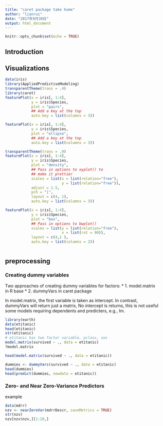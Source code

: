 ```yaml
---
title: "caret package take home"
author: "lianrui"
date: "2017年9月30日"
output: html_document
---
```


```r
knitr::opts_chunk$set(echo = TRUE)
```

## Introduction

## Visualizations
```r
data(iris)
library(AppliedPredictiveModeling)
transparentTheme(trans = .4)
library(caret)
featurePlot(x = iris[, 1:4], 
            y = iris$Species, 
            plot = "pairs",
            ## Add a key at the top
            auto.key = list(columns = 3))
```

```r
featurePlot(x = iris[, 1:4], 
            y = iris$Species, 
            plot = "ellipse",
            ## Add a key at the top
            auto.key = list(columns = 3))
```


```r
transparentTheme(trans = .9)
featurePlot(x = iris[, 1:4], 
            y = iris$Species,
            plot = "density", 
            ## Pass in options to xyplot() to 
            ## make it prettier
            scales = list(x = list(relation="free"), 
                          y = list(relation="free")), 
            adjust = 1.5, 
            pch = "|", 
            layout = c(4, 1), 
            auto.key = list(columns = 3))
```

```r
featurePlot(x = iris[, 1:4], 
            y = iris$Species, 
            plot = "box", 
            ## Pass in options to bwplot() 
            scales = list(y = list(relation="free"),
                          x = list(rot = 90)),  
            layout = c(4,1 ), 
            auto.key = list(columns = 2))
```

```r

```

## preprocessing
### Creating dummy variables
Two approaches of creating dummy variables for factors:
* 1. model.matrix in R base
* 2. dummyVars in caret package

In model.matrix, the first variable is taken as intercept. 
In contrast, dummyVars will return just a matrix, No intercept is returns, this is not useful some models requiring dependents and predicters, e.g., lm. 

```r
library(earth)
data(etitanic)
head(etitanic)
str(etitanic)
# etitanic has two factor variable, pclass, sex
model.matrix(survived ~ ., data = etitanic)
?model.matrix

head(model.matrix(survived ~ ., data = etitanic))
```


```r
dummies <- dummyVars(survived ~ ., data = etitanic)
head(dummies)
head(predict(dummies, newdata = etitanic))
```


### Zero- and Near Zero-Variance Predictors

example
```r
data(mdrr)
nzv <- nearZeroVar(mdrrDescr, saveMetrics = TRUE)
str(nzv)
nzv[nzv$nzv,][1:10,]
```

